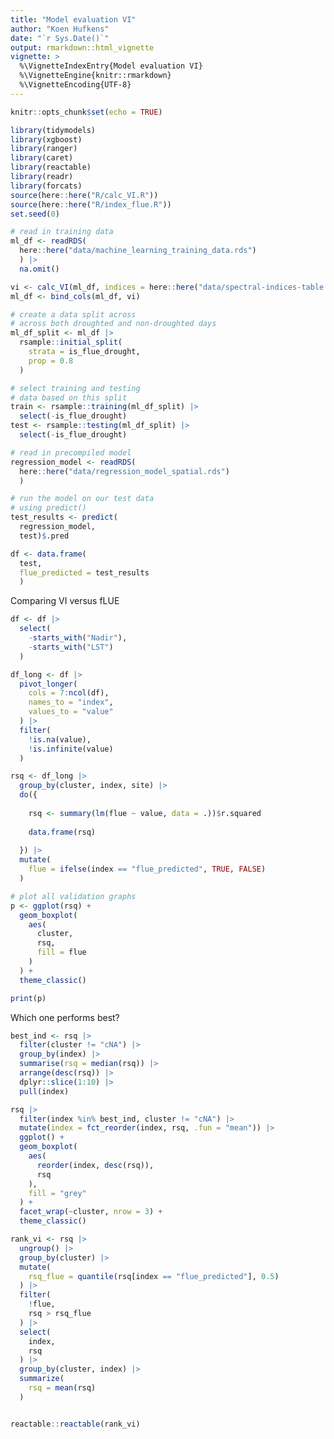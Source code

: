 ```yaml
---
title: "Model evaluation VI"
author: "Koen Hufkens"
date: "`r Sys.Date()`"
output: rmarkdown::html_vignette
vignette: >
  %\VignetteIndexEntry{Model evaluation VI}
  %\VignetteEngine{knitr::rmarkdown}
  %\VignetteEncoding{UTF-8}
---
```


```r
knitr::opts_chunk$set(echo = TRUE)

library(tidymodels)
library(xgboost)
library(ranger)
library(caret)
library(reactable)
library(readr)
library(forcats)
source(here::here("R/calc_VI.R"))
source(here::here("R/index_flue.R"))
set.seed(0)

# read in training data
ml_df <- readRDS(
  here::here("data/machine_learning_training_data.rds")
  ) |>
  na.omit()

vi <- calc_VI(ml_df, indices = here::here("data/spectral-indices-table.csv"))
ml_df <- bind_cols(ml_df, vi)

# create a data split across
# across both droughted and non-droughted days
ml_df_split <- ml_df |>
  rsample::initial_split(
    strata = is_flue_drought,
    prop = 0.8
  )

# select training and testing
# data based on this split
train <- rsample::training(ml_df_split) |>
  select(-is_flue_drought)
test <- rsample::testing(ml_df_split) |>
  select(-is_flue_drought)

# read in precompiled model
regression_model <- readRDS(
  here::here("data/regression_model_spatial.rds")
  )

# run the model on our test data
# using predict()
test_results <- predict(
  regression_model,
  test)$.pred

df <- data.frame(
  test,
  flue_predicted = test_results
  )

```

Comparing VI versus fLUE

```r

df <- df |>
  select(
    -starts_with("Nadir"),
    -starts_with("LST")
  )

df_long <- df |>
  pivot_longer(
    cols = 7:ncol(df),
    names_to = "index",
    values_to = "value"
  ) |>
  filter(
    !is.na(value),
    !is.infinite(value)
  )

rsq <- df_long |>
  group_by(cluster, index, site) |>
  do({
  
    rsq <- summary(lm(flue ~ value, data = .))$r.squared
    
    data.frame(rsq)
    
  }) |>
  mutate(
    flue = ifelse(index == "flue_predicted", TRUE, FALSE)
  )

```


```r

# plot all validation graphs
p <- ggplot(rsq) +
  geom_boxplot(
    aes(
      cluster,
      rsq,
      fill = flue
    )
  ) +
  theme_classic()

print(p)
```

Which one performs best?
```r
best_ind <- rsq |> 
  filter(cluster != "cNA") |> 
  group_by(index) |> 
  summarise(rsq = median(rsq)) |> 
  arrange(desc(rsq)) |> 
  dplyr::slice(1:10) |> 
  pull(index)

rsq |> 
  filter(index %in% best_ind, cluster != "cNA") |> 
  mutate(index = fct_reorder(index, rsq, .fun = "mean")) |> 
  ggplot() +
  geom_boxplot(
    aes(
      reorder(index, desc(rsq)),
      rsq
    ),
    fill = "grey"
  ) +
  facet_wrap(~cluster, nrow = 3) +
  theme_classic()
```

```r
rank_vi <- rsq |>
  ungroup() |>
  group_by(cluster) |>
  mutate(
    rsq_flue = quantile(rsq[index == "flue_predicted"], 0.5)
  ) |>
  filter(
    !flue,
    rsq > rsq_flue
  ) |>
  select(
    index,
    rsq
  ) |>
  group_by(cluster, index) |>
  summarize(
    rsq = mean(rsq)
  )


reactable::reactable(rank_vi)

```
